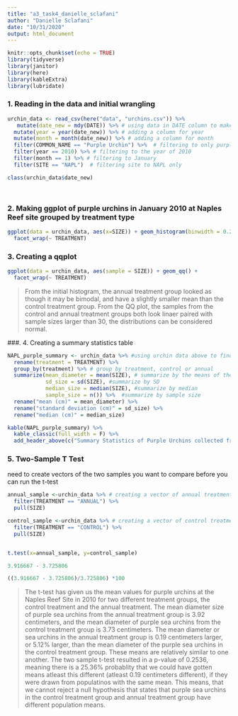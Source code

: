 ```yaml
---
title: "a3_task4_danielle_sclafani"
author: "Danielle Sclafani"
date: "10/31/2020"
output: html_document
---
```


```r
knitr::opts_chunk$set(echo = TRUE)
library(tidyverse)
library(janitor)
library(here)
library(kableExtra)
library(lubridate)
```

### 1. Reading in the data and initial wrangling

```r
urchin_data <- read_csv(here("data", "urchins.csv")) %>%
   mutate(date_new = mdy(DATE)) %>% # using data in DATE column to make date_new in the class of "Date"
  mutate(year = year(date_new)) %>% # adding a column for year
  mutate(month = month(date_new)) %>% # adding a column for month
  filter(COMMON_NAME == "Purple Urchin") %>%  # filtering to only purple urchins
  filter(year == 2010) %>% # filtering to the year of 2010
  filter(month == 1) %>% # filtering to January
  filter(SITE == "NAPL")  # filtering site to NAPL only

class(urchin_data$date_new)




```


### 2. Making ggplot of purple urchins in January 2010 at Naples Reef site grouped by treatment type

```r
ggplot(data = urchin_data, aes(x=SIZE)) + geom_histogram(binwidth = 0.25, aes(color = TREATMENT)) +
  facet_wrap(~ TREATMENT)
```

### 3. Creating a qqplot

```r
ggplot(data = urchin_data, aes(sample = SIZE)) + geom_qq() +
  facet_wrap(~ TREATMENT)
```

>  From the initial histogram, the annual treatment group looked as though it may be bimodal, and have a slightly smaller mean than the control treatment group. From the QQ plot, the samples from the control and annual treatment groups both look linaer paired with sample sizes larger than 30,  the distributions can be considered normal. 

###. 4. Creating a summary statistics table

```r

NAPL_purple_summary <- urchin_data %>% #using urchin data above to find summary statistics
  rename(treatment = TREATMENT) %>% 
  group_by(treatment) %>% # group by treatment, control or annual
  summarize(mean_diameter = mean(SIZE), # summarize by the means of the treatment groups
            sd_size = sd(SIZE), #summarize by SD
            median_size = median(SIZE), #summarize by median
            sample_size = n()) %>%  #summarize by sample size
  rename("mean (cm)" = mean_diameter) %>% 
  rename("standard deviation (cm)" = sd_size) %>% 
  rename("median (cm)" = median_size)

kable(NAPL_purple_summary) %>% 
  kable_classic(full_width = F) %>% 
  add_header_above(c("Summary Statistics of Purple Urchins collected from Naples Reef Site \n in January 2010 in varying Treatment Groups" = 5))
```


### 5. Two-Sample T Test

need to create vectors of the two samples you want to compare before you can run the t-test

```r
annual_sample <-urchin_data %>% # creating a vector of annual treatment purple urchin diameter sizes (cm)
  filter(TREATMENT == "ANNUAL") %>% 
  pull(SIZE)

control_sample <-urchin_data %>% # creating a vector of control treatment purple urchin diameter sizes (cm)
  filter(TREATMENT == "CONTROL") %>% 
  pull(SIZE)


t.test(x=annual_sample, y=control_sample)

```

```r
3.916667 - 3.725806 

((3.916667 - 3.725806)/3.725806) *100
```



> The t-test has given us the mean values for purple urchins at the Naples Reef Site in 2010 for two different treatment groups, the control treatment and the annual treatment. The mean diameter size of purple sea urchins from the annual treatment group is 3.92 centimeters, and the mean diameter of purple sea urchins from the control treatment group is 3.73 centimeters. The mean diameter or sea urchins in the annual treatment group is 0.19 centimeters larger, or 5.12% larger, than the mean diameter of the purple sea urchins in the control treatment group. These means are relatively similar to one another. The two sample t-test resulted in a p-value of 0.2536, meaning there is a 25.36% probablity that we could have gotten means atleast this different (atleast 0.19 centimeters different), if they were drawn from populatinos with the same mean. This means, that we cannot reject a null hypothesis that states that purple sea urchins in the control treatment group and annual treatment group have different population means.

